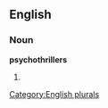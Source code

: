 ==English==

===Noun===
'''psychothrillers'''

# {{plural of|[[psychothriller]]}}

[[Category:English plurals]]